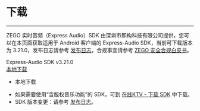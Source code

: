 # 下载

- - -

ZEGO 实时音频（Express Audio）SDK 由深圳市即构科技有限公司提供，您可以在本页面获取适用于 Android 客户端的 Express-Audio SDK，当前可下载版本为 3.21.0，发布日志请参考 [发布日志](!DownloadSDK/Release_Notes)，合规事宜请参考 [ZEGO 安全合规白皮书](#16142)。

<div class="sdk-download-wrapper download-area">
    <div class="sdk-download-item-wrapper">
      <div class="download-title">Express-Audio SDK v3.21.0</div>
      <div class="download-selector">
        <div class="download-select-wrapper" style="padding-right: 0;">
          <a class="download-target-btn" href="javascript:void(0);">本地下载</a>
          <ul class="download-dropdown-list">
            <li data-href="https://storage.zego.im/rtc/ZegoExpressAudio/android/ZegoExpressAudio-android-shared-java.zip"
              class="dropdown-option">
              本地下载
            </li>
          </ul>
        </div> 
      </div>   
    </div>    
  </div>  
</div>       

<div class="mk-hint">


- 如果需要使用“含版权音乐功能”的 SDK，可到 [在线KTV - 下载 SDK](#15045) 中下载。
- SDK 版本变更：请参考 [发布日志](!DownloadSDK/Release_Notes)。
</div>




<!-- Zego-Split-Line Do Not Remove Me -->

